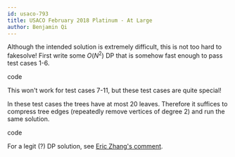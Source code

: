 ```yaml
---
id: usaco-793
title: USACO February 2018 Platinum - At Large
author: Benjamin Qi
---
```


Although the intended solution is extremely difficult, this is not too hard to fakesolve! First write some $O(N^2)$ DP that is somehow fast enough to pass test cases 1-6.

<Spoiler title="Code">

<IncompleteSection>

code

</IncompleteSection>

</Spoiler>

This won't work for test cases 7-11, but these test cases are quite special!

<Spoiler title="How So?">

In these test cases the trees have at most 20 leaves. Therefore it suffices to compress tree edges (repeatedly remove vertices of degree 2) and run the same solution.

<IncompleteSection>

code

</IncompleteSection>

</Spoiler>

For a legit (?) DP solution, see [Eric Zhang's comment](https://codeforces.com/blog/entry/57170?#comment-410179).
